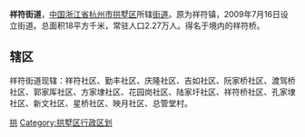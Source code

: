 {{otheruse|祥符}}
{{中国乡级行政区
|景观照片文件名 = Xiangfu Bridge 05 2013-10.JPG
|景观照片描述 = [[祥符桥|祥符桥]]
|汉语拼音 = 
|其他语言 = 
|其他语言名称 = 
|旧称 = 
|地名出处 = [[祥符桥|祥符桥]]
|位置图文件名 = 
|位置图描述 = 
|自定义图片= 
|建置时间 = 
|政府驻地 = 
|毗邻 = 
|总面积 = 
|总人口 = 
|总人口年份 = 
|户籍人口 = 
|户籍人口年份 = 
|常住人口 = 
|常住人口年份 = 
|人口密度 = 
|GDP = 
|GDP年份 = 
|邮政编码 = 
|电话区号 = 571
|官方网站 = 
|网站名称 = 
|33/01/05/009/000}}
'''祥符街道'''，[[中国|中国]][[浙江省|浙江省]][[杭州市|杭州市]][[拱墅区|拱墅区]]所辖[[街道办事处|街道]]。原为祥符镇，2009年7月16日设立街道。总面积18平方千米，常驻人口2.27万人。得名于境内的祥符桥。

== 辖区 ==
祥符街道现辖：祥符社区、勤丰社区、庆隆社区、吉如社区、阮家桥社区、渡驾桥社区、郭家厍社区、方家埭社区、花园岗社区、陆家圩社区、祥符桥社区、孔家埭社区、新文社区、星桥社区、映月社区、总管堂村。

{{拱墅区行政区划}}

[[Category:杭州市街道_(行政区划)|拱]]
[[Category:拱墅区行政区划|Category:拱墅区行政区划]]